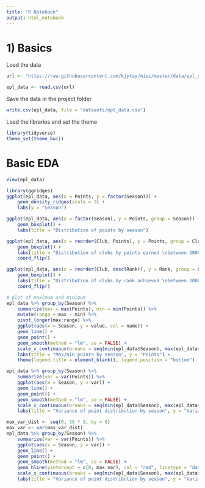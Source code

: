 ```yaml
---
title: "R Notebook"
output: html_notebook
---
```


# 1) Basics

Load the data

```r
url <- "https://raw.githubusercontent.com/kjytay/misc/master/data/epl_standings.csv"

epl_data <- read.csv(url)
```

Save the data in the project folder

```r
write.csv(epl_data, file = "datasets/epl_data.csv")
```

Load the libraries and set the theme

```r
library(tidyverse)
theme_set(theme_bw())
```

# Basic EDA

```r
View(epl_data)
```


```r
library(ggridges)
ggplot(epl_data, aes(x = Points, y = factor(Season))) +
    geom_density_ridges(scale = 3) +
    labs(y = "Season")
```


```r
ggplot(epl_data, aes(x = factor(Season), y = Points, group = Season)) +
    geom_boxplot() +
    labs(title = "Distribution of points by season")

```

```r
ggplot(epl_data, aes(x = reorder(Club, Points), y = Points, group = Club)) +
    geom_boxplot() +
    labs(title = "Distribution of clubs by points earned \nbetween 2008 and 2019") + 
    coord_flip()
```

```r
ggplot(epl_data, aes(x = reorder(Club, desc(Rank)), y = Rank, group = Club)) +
    geom_boxplot() +
    labs(title = "Distribution of clubs by rank achieved \nbetween 2008 and 2019") + 
    coord_flip()
```


```r
# plot of maximum and minimum
epl_data %>% group_by(Season) %>%
    summarize(max = max(Points), min = min(Points)) %>%
    mutate(range = max - min) %>%
    pivot_longer(max:range) %>%
    ggplot(aes(x = Season, y = value, col = name)) +
    geom_line() +
    geom_point() +
    geom_smooth(method = "lm", se = FALSE) +
    scale_x_continuous(breaks = seq(min(epl_data$Season), max(epl_data$Season), by = 2)) +
    labs(title = "Max/min points by season", y = "Points") +
    theme(legend.title = element_blank(), legend.position = "bottom")


```


```r
epl_data %>% group_by(Season) %>%
    summarize(var = var(Points)) %>%
    ggplot(aes(x = Season, y = var)) +
    geom_line() +
    geom_point() +
    geom_smooth(method = "lm", se = FALSE) +
    scale_x_continuous(breaks = seq(min(epl_data$Season), max(epl_data$Season), by = 2)) +
    labs(title = "Variance of point distribution by season", y = "Variance")

```


```r
max_var_dist <- seq(0, 38 * 3, by = 6)
max_var <- var(max_var_dist)
epl_data %>% group_by(Season) %>%
    summarize(var = var(Points)) %>%
    ggplot(aes(x = Season, y = var)) +
    geom_line() +
    geom_point() +
    geom_smooth(method = "lm", se = FALSE) +
    geom_hline(yintercept = c(0, max_var), col = "red", linetype = "dashed") +
    scale_x_continuous(breaks = seq(min(epl_data$Season), max(epl_data$Season), by = 2)) +
    labs(title = "Variance of point distribution by season", y = "Variance")

```


```r

```


```r
```


```r
```


```r
```


```r
```


```r
```

